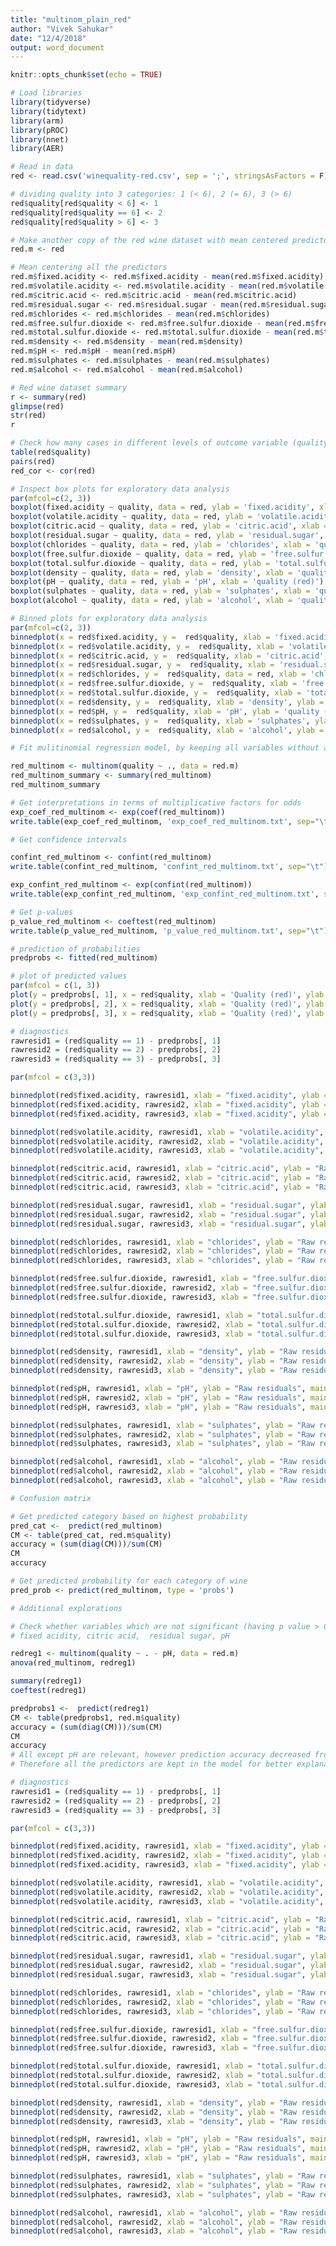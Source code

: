 ```yaml
---
title: "multinom_plain_red"
author: "Vivek Sahukar"
date: "12/4/2018"
output: word_document
---
```


```r
knitr::opts_chunk$set(echo = TRUE)
```

```r
# Load libraries
library(tidyverse)
library(tidytext)
library(arm)
library(pROC)
library(nnet)
library(AER)
```

```r
# Read in data
red <- read.csv('winequality-red.csv', sep = ';', stringsAsFactors = F)

# dividing quality into 3 categories: 1 (< 6), 2 (= 6), 3 (> 6)
red$quality[red$quality < 6] <- 1
red$quality[red$quality == 6] <- 2
red$quality[red$quality > 6] <- 3

# Make another copy of the red wine dataset with mean centered predictors.
red.m <- red

# Mean centering all the predictors
red.m$fixed.acidity <- red.m$fixed.acidity - mean(red.m$fixed.acidity)
red.m$volatile.acidity <- red.m$volatile.acidity - mean(red.m$volatile.acidity)
red.m$citric.acid <- red.m$citric.acid - mean(red.m$citric.acid)
red.m$residual.sugar <- red.m$residual.sugar - mean(red.m$residual.sugar)
red.m$chlorides <- red.m$chlorides - mean(red.m$chlorides)
red.m$free.sulfur.dioxide <- red.m$free.sulfur.dioxide - mean(red.m$free.sulfur.dioxide)
red.m$total.sulfur.dioxide <- red.m$total.sulfur.dioxide - mean(red.m$total.sulfur.dioxide)
red.m$density <- red.m$density - mean(red.m$density)
red.m$pH <- red.m$pH - mean(red.m$pH)
red.m$sulphates <- red.m$sulphates - mean(red.m$sulphates)
red.m$alcohol <- red.m$alcohol - mean(red.m$alcohol)

```

```r
# Red wine dataset summary
r <- summary(red)
glimpse(red)
str(red)
r
```

```r
# Check how many cases in different levels of outcome variable (quality)
table(red$quality)
pairs(red)
red_cor <- cor(red)

```

```r
# Inspect box plots for exploratory data analysis
par(mfcol=c(2, 3))
boxplot(fixed.acidity ~ quality, data = red, ylab = 'fixed.acidity', xlab = 'quality (red)')
boxplot(volatile.acidity ~ quality, data = red, ylab = 'volatile.acidity', xlab = 'quality (red)')
boxplot(citric.acid ~ quality, data = red, ylab = 'citric.acid', xlab = 'quality (red)')
boxplot(residual.sugar ~ quality, data = red, ylab = 'residual.sugar', xlab = 'quality (red)')
boxplot(chlorides ~ quality, data = red, ylab = 'chlorides', xlab = 'quality (red)')
boxplot(free.sulfur.dioxide ~ quality, data = red, ylab = 'free.sulfur.dioxide', xlab = 'quality (red)')
boxplot(total.sulfur.dioxide ~ quality, data = red, ylab = 'total.sulfur.dioxide', xlab = 'quality (red)')
boxplot(density ~ quality, data = red, ylab = 'density', xlab = 'quality (red)')
boxplot(pH ~ quality, data = red, ylab = 'pH', xlab = 'quality (red)')
boxplot(sulphates ~ quality, data = red, ylab = 'sulphates', xlab = 'quality (red)')
boxplot(alcohol ~ quality, data = red, ylab = 'alcohol', xlab = 'quality (red)')
```

```r
# Binned plots for exploratory data analysis
par(mfcol=c(2, 3))
binnedplot(x = red$fixed.acidity, y =  red$quality, xlab = 'fixed.acidity', ylab = 'quality (red)', main = 'Binned Fixed Acidity & Quality')
binnedplot(x = red$volatile.acidity, y =  red$quality, xlab = 'volatile.acidity', ylab = 'quality (red)', main = 'Binned Volatile Acidity & Quality')
binnedplot(x = red$citric.acid, y =  red$quality, xlab = 'citric.acid', ylab = 'quality (red)', main = 'Binned Citric Acid & Quality')
binnedplot(x = red$residual.sugar, y =  red$quality, xlab = 'residual.sugar', ylab = 'quality (red)', main = 'Binned Residual sugar & Quality')
binnedplot(x = red$chlorides, y =  red$quality, data = red, xlab = 'chlorides', ylab = 'quality (red)', main = 'Binned Chlorides & Quality')
binnedplot(x = red$free.sulfur.dioxide, y =  red$quality, xlab = 'free.sulfur.dioxide', ylab = 'quality (red)', main = 'Binned Free sulfur dioxide & Quality')
binnedplot(x = red$total.sulfur.dioxide, y =  red$quality, xlab = 'total.sulfur.dioxide', ylab = 'quality (red)', main = 'Binned Total sulfur dioxide & Quality')
binnedplot(x = red$density, y =  red$quality, xlab = 'density', ylab = 'quality (red)', main = 'Binned Density & Quality')
binnedplot(x = red$pH, y =  red$quality, xlab = 'pH', ylab = 'quality (red)', main = 'Binned pH & Quality')
binnedplot(x = red$sulphates, y =  red$quality, xlab = 'sulphates', ylab = 'quality (red)', main = 'Binned Sulphates & Quality')
binnedplot(x = red$alcohol, y =  red$quality, xlab = 'alcohol', ylab = 'quality (red)', main = 'Binned Alcohol & Quality')
```


```r
# Fit mulitinomial regression model, by keeping all variables without any transformations or interactions

red_multinom <- multinom(quality ~ ., data = red.m)
red_multinom_summary <- summary(red_multinom)
red_multinom_summary

# Get interpretations in terms of multiplicative factors for odds
exp_coef_red_multinom <- exp(coef(red_multinom))
write.table(exp_coef_red_multinom, 'exp_coef_red_multinom.txt', sep="\t")

# Get confidence intervals

confint_red_multinom <- confint(red_multinom)
write.table(confint_red_multinom, 'confint_red_multinom.txt', sep="\t")

exp_confint_red_multinom <- exp(confint(red_multinom))
write.table(exp_confint_red_multinom, 'exp_confint_red_multinom.txt', sep="\t")

# Get p-values 
p_value_red_multinom <- coeftest(red_multinom)
write.table(p_value_red_multinom, 'p_value_red_multinom.txt', sep="\t")
```

```r
# prediction of probabilities
predprobs <- fitted(red_multinom)

# plot of predicted values
par(mfcol = c(1, 3))
plot(y = predprobs[, 1], x = red$quality, xlab = 'Quality (red)', ylab = 'Predicted Probability of Quality Category 1')
plot(y = predprobs[, 2], x = red$quality, xlab = 'Quality (red)', ylab = 'Predicted Probability of Quality Category 2')
plot(y = predprobs[, 3], x = red$quality, xlab = 'Quality (red)', ylab = 'Predicted Probability of Quality Category 3')

```



```r
# diagnostics
rawresid1 = (red$quality == 1) - predprobs[, 1]
rawresid2 = (red$quality == 2) - predprobs[, 2]
rawresid3 = (red$quality == 3) - predprobs[, 3]

par(mfcol = c(3,3))

binnedplot(red$fixed.acidity, rawresid1, xlab = "fixed.acidity", ylab = "Raw residuals", main = "Binned plot: quality (red) = 1")
binnedplot(red$fixed.acidity, rawresid2, xlab = "fixed.acidity", ylab = "Raw residuals", main = "Binned plot: quality (red) = 2")
binnedplot(red$fixed.acidity, rawresid3, xlab = "fixed.acidity", ylab = "Raw residuals", main = "Binned plot: quality (red) = 3")

binnedplot(red$volatile.acidity, rawresid1, xlab = "volatile.acidity", ylab = "Raw residuals", main = "Binned plot: quality (red) = 1")
binnedplot(red$volatile.acidity, rawresid2, xlab = "volatile.acidity", ylab = "Raw residuals", main = "Binned plot: quality (red) = 2")
binnedplot(red$volatile.acidity, rawresid3, xlab = "volatile.acidity", ylab = "Raw residuals", main = "Binned plot: quality (red) = 3")

binnedplot(red$citric.acid, rawresid1, xlab = "citric.acid", ylab = "Raw residuals", main = "Binned plot: quality (red) = 1")
binnedplot(red$citric.acid, rawresid2, xlab = "citric.acid", ylab = "Raw residuals", main = "Binned plot: quality (red) = 2")
binnedplot(red$citric.acid, rawresid3, xlab = "citric.acid", ylab = "Raw residuals", main = "Binned plot: quality (red) = 3")

binnedplot(red$residual.sugar, rawresid1, xlab = "residual.sugar", ylab = "Raw residuals", main = "Binned plot: quality (red) = 1")
binnedplot(red$residual.sugar, rawresid2, xlab = "residual.sugar", ylab = "Raw residuals", main = "Binned plot: quality (red) = 2")
binnedplot(red$residual.sugar, rawresid3, xlab = "residual.sugar", ylab = "Raw residuals", main = "Binned plot: quality (red) = 3")

binnedplot(red$chlorides, rawresid1, xlab = "chlorides", ylab = "Raw residuals", main = "Binned plot: quality (red) = 1")
binnedplot(red$chlorides, rawresid2, xlab = "chlorides", ylab = "Raw residuals", main = "Binned plot: quality (red) = 2")
binnedplot(red$chlorides, rawresid3, xlab = "chlorides", ylab = "Raw residuals", main = "Binned plot: quality (red) = 3")

binnedplot(red$free.sulfur.dioxide, rawresid1, xlab = "free.sulfur.dioxide", ylab = "Raw residuals", main = "Binned plot: quality (red) = 1")
binnedplot(red$free.sulfur.dioxide, rawresid2, xlab = "free.sulfur.dioxide", ylab = "Raw residuals", main = "Binned plot: quality (red) = 2")
binnedplot(red$free.sulfur.dioxide, rawresid3, xlab = "free.sulfur.dioxide", ylab = "Raw residuals", main = "Binned plot: quality (red) = 3")

binnedplot(red$total.sulfur.dioxide, rawresid1, xlab = "total.sulfur.dioxide", ylab = "Raw residuals", main = "Binned plot: quality (red) = 1")
binnedplot(red$total.sulfur.dioxide, rawresid2, xlab = "total.sulfur.dioxide", ylab = "Raw residuals", main = "Binned plot: quality (red) = 2")
binnedplot(red$total.sulfur.dioxide, rawresid3, xlab = "total.sulfur.dioxide", ylab = "Raw residuals", main = "Binned plot: quality (red) = 3")

binnedplot(red$density, rawresid1, xlab = "density", ylab = "Raw residuals", main = "Binned plot: quality (red) = 1")
binnedplot(red$density, rawresid2, xlab = "density", ylab = "Raw residuals", main = "Binned plot: quality (red) = 2")
binnedplot(red$density, rawresid3, xlab = "density", ylab = "Raw residuals", main = "Binned plot: quality (red) = 3")

binnedplot(red$pH, rawresid1, xlab = "pH", ylab = "Raw residuals", main = "Binned plot: quality (red) = 1")
binnedplot(red$pH, rawresid2, xlab = "pH", ylab = "Raw residuals", main = "Binned plot: quality (red) = 2")
binnedplot(red$pH, rawresid3, xlab = "pH", ylab = "Raw residuals", main = "Binned plot: quality (red) = 3")

binnedplot(red$sulphates, rawresid1, xlab = "sulphates", ylab = "Raw residuals", main = "Binned plot: quality (red) = 1")
binnedplot(red$sulphates, rawresid2, xlab = "sulphates", ylab = "Raw residuals", main = "Binned plot: quality (red) = 2")
binnedplot(red$sulphates, rawresid3, xlab = "sulphates", ylab = "Raw residuals", main = "Binned plot: quality (red) = 3")

binnedplot(red$alcohol, rawresid1, xlab = "alcohol", ylab = "Raw residuals", main = "Binned plot: quality (red) = 1")
binnedplot(red$alcohol, rawresid2, xlab = "alcohol", ylab = "Raw residuals", main = "Binned plot: quality (red) = 2")
binnedplot(red$alcohol, rawresid3, xlab = "alcohol", ylab = "Raw residuals", main = "Binned plot: quality (red) = 3")
```

```r
# Confusion matrix

# Get predicted category based on highest probability
pred_cat <-  predict(red_multinom)
CM <- table(pred_cat, red.m$quality)
accuracy = (sum(diag(CM)))/sum(CM)
CM
accuracy

# Get predicted probability for each category of wine
pred_prob <- predict(red_multinom, type = 'probs')
```

```r
# Additional explorations

# Check whether variables which are not significant (having p value > 0.05) are useful predictors or not.
# fixed acidity, citric acid,  residual sugar, pH

redreg1 <- multinom(quality ~ . - pH, data = red.m)
anova(red_multinom, redreg1)

summary(redreg1)
coeftest(redreg1)

predprobs1 <-  predict(redreg1)
CM <- table(predprobs1, red.m$quality)
accuracy = (sum(diag(CM)))/sum(CM)
CM
accuracy
# All except pH are relevant, however prediction accuracy decreased from 63.91% to 63.79%. Also binned plots grew worse for alcohol and free sulfur dioxide.
# Therefore all the predictors are kept in the model for better explanatory power of the model. 

# diagnostics
rawresid1 = (red$quality == 1) - predprobs[, 1]
rawresid2 = (red$quality == 2) - predprobs[, 2]
rawresid3 = (red$quality == 3) - predprobs[, 3]

par(mfcol = c(3,3))

binnedplot(red$fixed.acidity, rawresid1, xlab = "fixed.acidity", ylab = "Raw residuals", main = "Binned plot: quality (red) = 1")
binnedplot(red$fixed.acidity, rawresid2, xlab = "fixed.acidity", ylab = "Raw residuals", main = "Binned plot: quality (red) = 2")
binnedplot(red$fixed.acidity, rawresid3, xlab = "fixed.acidity", ylab = "Raw residuals", main = "Binned plot: quality (red) = 3")

binnedplot(red$volatile.acidity, rawresid1, xlab = "volatile.acidity", ylab = "Raw residuals", main = "Binned plot: quality (red) = 1")
binnedplot(red$volatile.acidity, rawresid2, xlab = "volatile.acidity", ylab = "Raw residuals", main = "Binned plot: quality (red) = 2")
binnedplot(red$volatile.acidity, rawresid3, xlab = "volatile.acidity", ylab = "Raw residuals", main = "Binned plot: quality (red) = 3")

binnedplot(red$citric.acid, rawresid1, xlab = "citric.acid", ylab = "Raw residuals", main = "Binned plot: quality (red) = 1")
binnedplot(red$citric.acid, rawresid2, xlab = "citric.acid", ylab = "Raw residuals", main = "Binned plot: quality (red) = 2")
binnedplot(red$citric.acid, rawresid3, xlab = "citric.acid", ylab = "Raw residuals", main = "Binned plot: quality (red) = 3")

binnedplot(red$residual.sugar, rawresid1, xlab = "residual.sugar", ylab = "Raw residuals", main = "Binned plot: quality (red) = 1")
binnedplot(red$residual.sugar, rawresid2, xlab = "residual.sugar", ylab = "Raw residuals", main = "Binned plot: quality (red) = 2")
binnedplot(red$residual.sugar, rawresid3, xlab = "residual.sugar", ylab = "Raw residuals", main = "Binned plot: quality (red) = 3")

binnedplot(red$chlorides, rawresid1, xlab = "chlorides", ylab = "Raw residuals", main = "Binned plot: quality (red) = 1")
binnedplot(red$chlorides, rawresid2, xlab = "chlorides", ylab = "Raw residuals", main = "Binned plot: quality (red) = 2")
binnedplot(red$chlorides, rawresid3, xlab = "chlorides", ylab = "Raw residuals", main = "Binned plot: quality (red) = 3")

binnedplot(red$free.sulfur.dioxide, rawresid1, xlab = "free.sulfur.dioxide", ylab = "Raw residuals", main = "Binned plot: quality (red) = 1")
binnedplot(red$free.sulfur.dioxide, rawresid2, xlab = "free.sulfur.dioxide", ylab = "Raw residuals", main = "Binned plot: quality (red) = 2")
binnedplot(red$free.sulfur.dioxide, rawresid3, xlab = "free.sulfur.dioxide", ylab = "Raw residuals", main = "Binned plot: quality (red) = 3")

binnedplot(red$total.sulfur.dioxide, rawresid1, xlab = "total.sulfur.dioxide", ylab = "Raw residuals", main = "Binned plot: quality (red) = 1")
binnedplot(red$total.sulfur.dioxide, rawresid2, xlab = "total.sulfur.dioxide", ylab = "Raw residuals", main = "Binned plot: quality (red) = 2")
binnedplot(red$total.sulfur.dioxide, rawresid3, xlab = "total.sulfur.dioxide", ylab = "Raw residuals", main = "Binned plot: quality (red) = 3")

binnedplot(red$density, rawresid1, xlab = "density", ylab = "Raw residuals", main = "Binned plot: quality (red) = 1")
binnedplot(red$density, rawresid2, xlab = "density", ylab = "Raw residuals", main = "Binned plot: quality (red) = 2")
binnedplot(red$density, rawresid3, xlab = "density", ylab = "Raw residuals", main = "Binned plot: quality (red) = 3")

binnedplot(red$pH, rawresid1, xlab = "pH", ylab = "Raw residuals", main = "Binned plot: quality (red) = 1")
binnedplot(red$pH, rawresid2, xlab = "pH", ylab = "Raw residuals", main = "Binned plot: quality (red) = 2")
binnedplot(red$pH, rawresid3, xlab = "pH", ylab = "Raw residuals", main = "Binned plot: quality (red) = 3")

binnedplot(red$sulphates, rawresid1, xlab = "sulphates", ylab = "Raw residuals", main = "Binned plot: quality (red) = 1")
binnedplot(red$sulphates, rawresid2, xlab = "sulphates", ylab = "Raw residuals", main = "Binned plot: quality (red) = 2")
binnedplot(red$sulphates, rawresid3, xlab = "sulphates", ylab = "Raw residuals", main = "Binned plot: quality (red) = 3")

binnedplot(red$alcohol, rawresid1, xlab = "alcohol", ylab = "Raw residuals", main = "Binned plot: quality (red) = 1")
binnedplot(red$alcohol, rawresid2, xlab = "alcohol", ylab = "Raw residuals", main = "Binned plot: quality (red) = 2")
binnedplot(red$alcohol, rawresid3, xlab = "alcohol", ylab = "Raw residuals", main = "Binned plot: quality (red) = 3")


```

